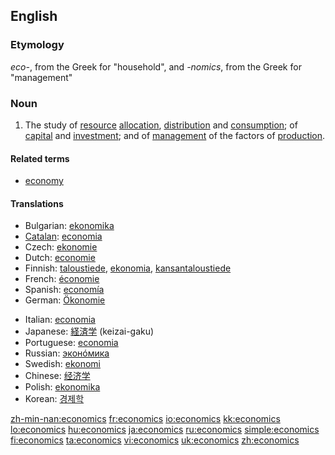 ==English==
{{wikipedia}}

===Etymology===
''eco-'', from the Greek for "household", and ''-nomics'', from the Greek for "management"

===Noun===
{{en-noun|-}}

# {{context|Social sciences}} The study of [[resource]] [[allocation]], [[distribution]] and [[consumption]]; of [[capital]] and [[investment]]; and of [[management]] of the factors of [[production]].

====Related terms====
* [[economy]]

====Translations====
{{trans-top|study}}
* Bulgarian: [[ekonomika]]
* [[Catalan]]: [[economia]] {{f}}
* Czech: [[ekonomie#Czech|ekonomie]] {{f}}
* Dutch: [[economie]]
* Finnish: [[taloustiede]], [[ekonomia]], [[kansantaloustiede]]
* French: [[économie]]
* Spanish: [[economía]]
* German: [[Ökonomie]] {{f}}
{{trans-mid}}
* Italian: [[economia]] {{f}}
* Japanese: [[経済学]] (keizai-gaku)
* Portuguese: [[economia]]
* Russian: [[эконóмика]] {{f}}
* Swedish: [[ekonomi]]
* Chinese: [[经济学]]
* Polish: [[ekonomika]]
* Korean: [[경제학]]
{{trans-bottom}}

[[zh-min-nan:economics]]
[[fr:economics]]
[[io:economics]]
[[kk:economics]]
[[lo:economics]]
[[hu:economics]]
[[ja:economics]]
[[ru:economics]]
[[simple:economics]]
[[fi:economics]]
[[ta:economics]]
[[vi:economics]]
[[uk:economics]]
[[zh:economics]]